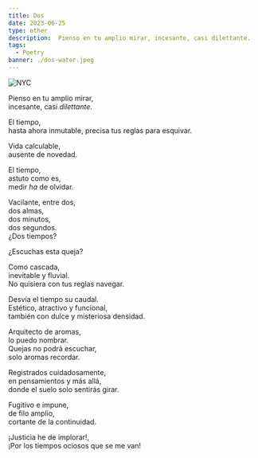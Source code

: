 ```yaml
---
title: Dos
date: 2023-06-25
type: other
description:  Pienso en tu amplio mirar, incesante, casi dilettante.
tags:
  - Poetry
banner: ./dos-water.jpeg
---
```

![NYC](./dos-water.jpeg)


Pienso en tu amplio mirar,  <br/>
incesante, casi _dilettante_.  <br/>

El tiempo,  <br/>
hasta ahora inmutable, precisa tus reglas para esquivar.  <br/>

Vida calculable,  <br/>
ausente de novedad.  <br/>

El tiempo,   <br/> 
astuto como es, <br/> 
medir _ha_ de olvidar.  <br/>

Vacilante, entre dos,  <br/>
dos almas,  <br/>
dos minutos,  <br/>
dos segundos.  <br/>
¿Dos tiempos?  <br/>
 
¿Escuchas esta queja?  <br/>

Como cascada,  <br/>
inevitable y fluvial.  <br/>
No quisiera con tus reglas navegar.  <br/>

Desvía el tiempo su caudal.  <br/>
Estético, atractivo y funcional,  <br/>
también con dulce y misteriosa densidad.  <br/>

Arquitecto de aromas,  <br/>
lo puedo nombrar.  <br/>
Quejas no podrá escuchar,  <br/>
solo aromas recordar.  <br/>

Registrados cuidadosamente,  <br/>
en pensamientos y más allá,  <br/>
donde el suelo solo sentirás girar.   <br/>

Fugitivo e impune,  <br/>
de filo amplio,  <br/>
cortante de la continuidad.  <br/>

¡Justicia he de implorar!,  <br/>
¡Por los tiempos ociosos que se me van!  <br/>
